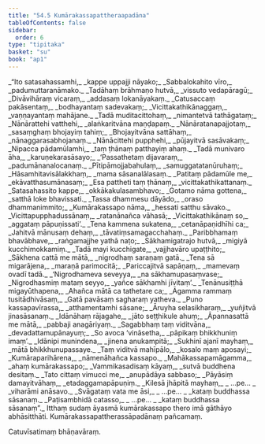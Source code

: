 ```yaml
---
title: "54.5 Kumārakassapattheraapadāna"
tableOfContents: false
sidebar:
  order: 6
type: "tipitaka"
basket: "su"
book: "ap1"
---
```



<DynamicBreadcrumb />

<Division number="150" book="ap1">

<Paragraph number="7105" type="verses" book="ap1">
_“Ito satasahassamhi,_  
_kappe uppajji nāyako;_  
_Sabbalokahito vīro,_  
_padumuttaranāmako._  

</Paragraph>

</Division>
<Division number="151" book="ap1">

<Paragraph number="7106" type="verses" book="ap1">
_Tadāhaṃ brāhmaṇo hutvā,_  
_vissuto vedapāragū;_  
_Divāvihāraṃ vicaraṃ,_  
_addasaṃ lokanāyakaṃ._  

</Paragraph>

</Division>
<Division number="152" book="ap1">

<Paragraph number="7107" type="verses" book="ap1">
_Catusaccaṃ pakāsentaṃ,_  
_bodhayantaṃ sadevakaṃ;_  
_Vicittakathikānaggaṃ,_  
_vaṇṇayantaṃ mahājane._  

</Paragraph>

</Division>
<Division number="153" book="ap1">

<Paragraph number="7108" type="verses" book="ap1">
_Tadā muditacittohaṃ,_  
_nimantetvā tathāgataṃ;_  
_Nānārattehi vatthehi,_  
_alaṅkaritvāna maṇḍapaṃ._  

</Paragraph>

</Division>
<Division number="154" book="ap1">

<Paragraph number="7109" type="verses" book="ap1">
_Nānāratanapajjotaṃ,_  
_sasaṃghaṃ bhojayiṃ tahiṃ;_  
_Bhojayitvāna sattāhaṃ,_  
_nānaggarasabhojanaṃ._  

</Paragraph>

</Division>
<Division number="155" book="ap1">

<Paragraph number="7110" type="verses" book="ap1">
_Nānācittehi pupphehi,_  
_pūjayitvā sasāvakaṃ;_  
_Nipacca pādamūlamhi,_  
_taṃ ṭhānaṃ patthayiṃ ahaṃ._  

</Paragraph>

</Division>
<Division number="156" book="ap1">

<Paragraph number="7111" type="verses" book="ap1">
_Tadā munivaro āha,_  
_karuṇekarasāsayo;_  
_‘Passathetaṃ dijavaraṃ,_  
_padumānanalocanaṃ._  

</Paragraph>

</Division>
<Division number="157" book="ap1">

<Paragraph number="7112" type="verses" book="ap1">
_Pītipāmojjabahulaṃ,_  
_samuggatatanūruhaṃ;_  
_Hāsamhitavisālakkhaṃ,_  
_mama sāsanalālasaṃ._  

</Paragraph>

</Division>
<Division number="158" book="ap1">

<Paragraph number="7113" type="verses" book="ap1">
_Patitaṃ pādamūle me,_  
_ekāvatthasumānasaṃ;_  
_Esa pattheti taṃ ṭhānaṃ,_  
_vicittakathikattanaṃ._  

</Paragraph>

</Division>
<Division number="159" book="ap1">

<Paragraph number="7114" type="verses" book="ap1">
_Satasahassito kappe,_  
_okkākakulasambhavo;_  
_Gotamo nāma gottena,_  
_satthā loke bhavissati._  

</Paragraph>

</Division>
<Division number="160" book="ap1">

<Paragraph number="7115" type="verses" book="ap1">
_Tassa dhammesu dāyādo,_  
_oraso dhammanimmito;_  
_Kumārakassapo nāma,_  
_hessati satthu sāvako._  

</Paragraph>

</Division>
<Division number="161" book="ap1">

<Paragraph number="7116" type="verses" book="ap1">
_Vicittapupphadussānaṃ,_  
_ratanānañca vāhasā;_  
_Vicittakathikānaṃ so,_  
_aggataṃ pāpuṇissati’._  

</Paragraph>

</Division>
<Division number="162" book="ap1">

<Paragraph number="7117" type="verses" book="ap1">
_Tena kammena sukatena,_  
_cetanāpaṇidhīhi ca;_  
_Jahitvā mānusaṃ dehaṃ,_  
_tāvatiṃsamagacchahaṃ._  

</Paragraph>

</Division>
<Division number="163" book="ap1">

<Paragraph number="7118" type="verses" book="ap1">
_Paribbhamaṃ bhavābhave,_  
_raṅgamajjhe yathā naṭo;_  
_Sākhamigatrajo hutvā,_  
_migiyā kucchimokkamiṃ._  

</Paragraph>

</Division>
<Division number="164" book="ap1">

<Paragraph number="7119" type="verses" book="ap1">
_Tadā mayi kucchigate,_  
_vajjhavāro upaṭṭhito;_  
_Sākhena cattā me mātā,_  
_nigrodhaṃ saraṇaṃ gatā._  

</Paragraph>

</Division>
<Division number="165" book="ap1">

<Paragraph number="7120" type="verses" book="ap1">
_Tena sā migarājena,_  
_maraṇā parimocitā;_  
_Pariccajitvā sapāṇaṃ,_  
_mamevaṃ ovadī tadā._  

</Paragraph>

</Division>
<Division number="166" book="ap1">

<Paragraph number="7121" type="verses" book="ap1">
_‘Nigrodhameva seveyya,_  
_na sākhamupasaṃvase;_  
_Nigrodhasmiṃ mataṃ seyyo,_  
_yañce sākhamhi jīvitaṃ’._  

</Paragraph>

</Division>
<Division number="167" book="ap1">

<Paragraph number="7122" type="verses" book="ap1">
_Tenānusiṭṭhā migayūthapena,_  
_Ahañca mātā ca tathetare ca;_  
_Āgamma rammaṃ tusitādhivāsaṃ,_  
_Gatā pavāsaṃ sagharaṃ yatheva._  

</Paragraph>

</Division>
<Division number="168" book="ap1">

<Paragraph number="7123" type="verses" book="ap1">
_Puno kassapavīrassa,_  
_atthamentamhi sāsane;_  
_Āruyha selasikharaṃ,_  
_yuñjitvā jinasāsanaṃ._  

</Paragraph>

</Division>
<Division number="169" book="ap1">

<Paragraph number="7124" type="verses" book="ap1">
_Idānāhaṃ rājagahe,_  
_jāto seṭṭhikule ahuṃ;_  
_Āpannasattā me mātā,_  
_pabbaji anagāriyaṃ._  

</Paragraph>

</Division>
<Division number="170" book="ap1">

<Paragraph number="7125" type="verses" book="ap1">
_Sagabbhaṃ taṃ viditvāna,_  
_devadattamupānayuṃ;_  
_So avoca ‘vināsetha,_  
_pāpikaṃ bhikkhuniṃ imaṃ’._  

</Paragraph>

</Division>
<Division number="171" book="ap1">

<Paragraph number="7126" type="verses" book="ap1">
_Idānipi munindena,_  
_jinena anukampitā;_  
_Sukhinī ajanī mayhaṃ,_  
_mātā bhikkhunupassaye._  

</Paragraph>

</Division>
<Division number="172" book="ap1">

<Paragraph number="7127" type="verses" book="ap1">
_Taṃ viditvā mahīpālo,_  
_kosalo maṃ aposayi;_  
_Kumāraparihārena,_  
_nāmenāhañca kassapo._  

</Paragraph>

</Division>
<Division number="173" book="ap1">

<Paragraph number="7128" type="verses" book="ap1">
_Mahākassapamāgamma,_  
_ahaṃ kumārakassapo;_  
_Vammikasadisaṃ kāyaṃ,_  
_sutvā buddhena desitaṃ._  

</Paragraph>

</Division>
<Division number="174" book="ap1">

<Paragraph number="7129" type="verses" book="ap1">
_Tato cittaṃ vimucci me,_  
_anupādāya sabbaso;_  
_Pāyāsiṃ damayitvāhaṃ,_  
_etadaggamapāpuṇiṃ._  

</Paragraph>

</Division>
<Division number="175" book="ap1">

<Paragraph number="7130" type="verses" book="ap1">
_Kilesā jhāpitā mayhaṃ,_  
_ …pe… _  
_viharāmi anāsavo._  

</Paragraph>

</Division>
<Division number="176" book="ap1">

<Paragraph number="7131" type="verses" book="ap1">
_Svāgataṃ vata me āsi,_  
_ …pe… _  
_kataṃ buddhassa sāsanaṃ._  

</Paragraph>

</Division>
<Division number="177" book="ap1">

<Paragraph number="7132" type="verses" book="ap1">
_Paṭisambhidā catasso,_  
_ …pe… _  
_kataṃ buddhassa sāsanaṃ”._  

</Paragraph>

<Paragraph number="7133" book="ap1">
Itthaṃ sudaṃ āyasmā kumārakassapo thero imā gāthāyo abhāsitthāti.

</Paragraph>
</Division>

<Paragraph number="7134" type="center" book="ap1">
Kumārakassapattherassāpadānaṃ pañcamaṃ.

  
Catuvīsatimaṃ bhāṇavāraṃ.
</Paragraph>